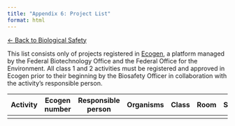 ```yaml
---
title: "Appendix 6: Project List"
format: html
---
```


[← Back to Biological Safety](../biological-safety.html)


This list consists only of projects registered in [Ecogen](https://www.ecogen.admin.ch/public/), a platform managed by the Federal Biotechnology Office and the Federal Office for the Environment. All class 1 and 2 activities must be registered and approved in Ecogen prior to their beginning by the Biosafety Officer in collaboration with the activity's responsible person.

| Activity | Ecogen number | Responsible person | Organisms | Class | Room | Start | End |
| -------- | ------------- | ------------------ | --------- | ----- | ---- | ----- | --- |
|          |               |                    |           |       |      |       |     |